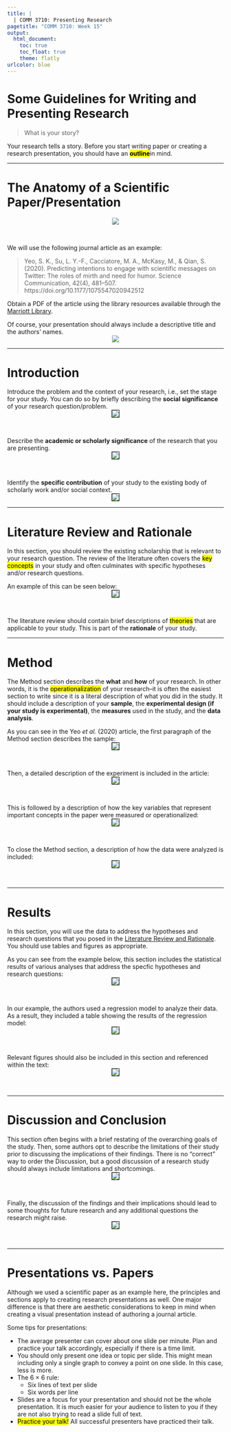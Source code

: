 ```yaml
---
title: |
  | COMM 3710: Presenting Research
pagetitle: "COMM 3710: Week 15"
output:
  html_document:
    toc: true
    toc_float: true
    theme: flatly
urlcolor: blue
---
```


# Some Guidelines for Writing and Presenting Research

> What is your story?

Your research tells a story. Before you start writing paper or creating a research presentation, you should have an <mark>**outline**</mark>in mind.

---

# The Anatomy of a Scientific Paper/Presentation
<center>
<img src="https://sarakyeo.github.io/images/anatomy-research-paper.png"/>
</center>
<br>

We will use the following journal article as an example:

> Yeo, S. K., Su, L. Y.-F., Cacciatore, M. A., McKasy, M., & Qian, S. (2020). Predicting intentions to engage with scientific messages on Twitter: The roles of mirth and need for humor. Science Communication, 42(4), 481–507. https://doi.org/10.1177/1075547020942512

Obtain a PDF of the article using the library resources available through the [Marriott Library](https://lib.utah.edu).

Of course, your presentation should always include a descriptive title and the authors' names.
<center>
<img src="https://sarakyeo.github.io/images/Yeo-et-al-2020_01.png"/>
</center>

---

# Introduction

Introduce the problem and the context of your research, i.e., set the stage for your study. You can do so by briefly describing the **social significance** of your research question/problem.
<center>
<img src="https://sarakyeo.github.io/images/Yeo-et-al-2020_02.png" img style="border:1px solid black"/>
</center>
<br>

Describe the **academic or scholarly significance** of the research that you are presenting.
<center>
<img src="https://sarakyeo.github.io/images/Yeo-et-al-2020_03.png" img style="border:1px solid black"/>
</center>
<br>

Identify the **specific contribution** of your study to the existing body of scholarly work and/or social context.
<center>
<img src="https://sarakyeo.github.io/images/Yeo-et-al-2020_04.png" img style="border:1px solid black"/>
</center>

---

# Literature Review and Rationale

In this section, you should review the existing scholarship that is relevant to your research question. The review of the literature often covers the <mark>key concepts</mark> in your study and often culminates with specific hypotheses and/or research questions. 

An example of this can be seen below:
<center>
<img src="https://sarakyeo.github.io/images/Yeo-et-al-2020_05.png" img style="border:1px solid black"/>
</center>
<br>

The literature review should contain brief descriptions of <mark>theories</mark> that are applicable to your study. This is part of the **rationale** of your study. 

---

# Method

The Method section describes the **what** and **how** of your research. In other words, it is the <mark>operationalization</mark> of your research--it is often the easiest section to write since it is a literal description of what you did in the study. It should include a description of your **sample**, the **experimental design (if your study is experimental)**, the **measures** used in the study, and the **data analysis**.

As you can see in the Yeo *et al.* (2020) article, the first paragraph of the Method section describes the sample:
<center>
<img src="https://sarakyeo.github.io/images/Yeo-et-al-2020_06.png" img style="border:1px solid black"/>
</center>
<br>

Then, a detailed description of the experiment is included in the article:
<center>
<img src="https://sarakyeo.github.io/images/Yeo-et-al-2020_07.png" img style="border:1px solid black"/>
</center>
<br>

This is followed by a description of how the key variables that represent important concepts in the paper were measured or operationalized:
<center>
<img src="https://sarakyeo.github.io/images/Yeo-et-al-2020_08.png" img style="border:1px solid black"/>
</center>
<br>

To close the Method section, a description of how the data were analyzed is included:
<center>
<img src="https://sarakyeo.github.io/images/Yeo-et-al-2020_09.png" img style="border:1px solid black"/>
</center>
<br>

---

# Results
In this section, you will use the data to address the hypotheses and research questions that you posed in the [Literature Review and Rationale]. You should use tables and figures as appropriate. 

As you can see from the example below, this section includes the statistical results of various analyses that address the specfic hypotheses and research questions:
<center>
<img src="https://sarakyeo.github.io/images/Yeo-et-al-2020_10.png" img style="border:1px solid black"/>
</center>
<br>

In our example, the authors used a regression model to analyze their data. As a result, they included a table showing the results of the regression model:
<center>
<img src="https://sarakyeo.github.io/images/Yeo-et-al-2020_11.png" img style="border:1px solid black"/>
</center>
<br>

Relevant figures should also be included in this section and referenced within the text:
<center>
<img src="https://sarakyeo.github.io/images/Yeo-et-al-2020_12.png" img style="border:1px solid black"/>
</center>
<br>

---

# Discussion and Conclusion
This section often begins with a brief restating of the overarching goals of the study. Then, some authors opt to describe the limitations of their study prior to discussing the implications of their findings. There is no "correct" way to order the Discussion, but a good discussion of a research study should always include limitations and shortcomings. 
<center>
<img src="https://sarakyeo.github.io/images/Yeo-et-al-2020_13.png" img style="border:1px solid black"/>
</center>
<br>

Finally, the discussion of the findings and their implications should lead to some thoughts for future research and any additional questions the research might raise.
<center>
<img src="https://sarakyeo.github.io/images/Yeo-et-al-2020_14.png" img style="border:1px solid black"/>
</center>
<br>

---

# Presentations vs. Papers
Although we used a scientific paper as an example here, the principles and sections apply to creating research presentations as well. One major difference is that there are aesthetic considerations to keep in mind when creating a visual presentation instead of authoring a journal article.

Some tips for presentations: 

- The average presenter can cover about one slide per minute. Plan and practice your talk accordingly, especially if there is a time limit.
- You should only present one idea or topic per slide. This might mean including only a single graph to convey a point on one slide. In this case, less is more.
- The 6 $\times$ 6 rule:
  - Six lines of text per slide
  - Six words per line
- Slides are a focus for your presentation and should not be the whole presentation. It is much easier for your audience to listen to you if they are not also trying to read a slide full of text.
- <mark>Practice your talk!</mark> All successful presenters have practiced their talk.
